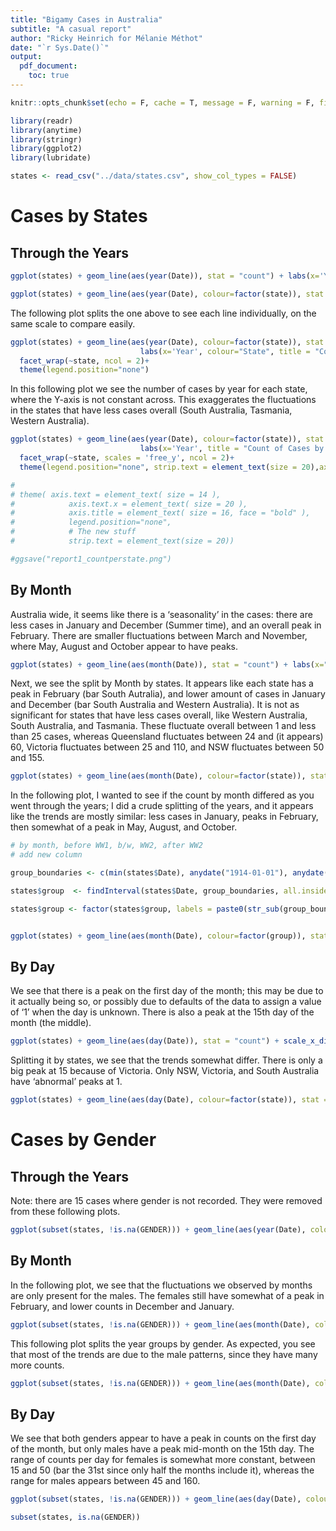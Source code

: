 ```yaml
---
title: "Bigamy Cases in Australia"
subtitle: "A casual report"
author: "Ricky Heinrich for Mélanie Méthot"
date: "`r Sys.Date()`"
output: 
  pdf_document: 
    toc: true
---
```


```r
knitr::opts_chunk$set(echo = F, cache = T, message = F, warning = F, fig.width = 7.5)
```

```r
library(readr)
library(anytime)
library(stringr)
library(ggplot2)
library(lubridate)
```
```r
states <- read_csv("../data/states.csv", show_col_types = FALSE)
```

# Cases by States

## Through the Years
```r
ggplot(states) + geom_line(aes(year(Date)), stat = "count") + labs(x='Year', title = "Count of Cases Australia Wide by Year")+scale_x_continuous(n.breaks = 16) 
```
```r
ggplot(states) + geom_line(aes(year(Date), colour=factor(state)), stat = "count") + labs(x='Year', colour="State", title = "Count of Cases by State")+scale_x_continuous(n.breaks = 8) 
```
The following plot splits the one above to see each line individually, on the same scale to compare easily.
```r
ggplot(states) + geom_line(aes(year(Date), colour=factor(state)), stat = "count") +
                             labs(x='Year', colour="State", title = "Count of Cases by State, static Y-axis")+scale_x_continuous(n.breaks = 8)+
  facet_wrap(~state, ncol = 2)+
  theme(legend.position="none")
```
In this following plot we see the number of cases by year for each state, where the Y-axis is not constant across. This exaggerates the fluctuations in the states that have less cases overall (South Australia, Tasmania, Western Australia).

```r
ggplot(states) + geom_line(aes(year(Date), colour=factor(state)), stat = "count") +
                             labs(x='Year', title = "Count of Cases by State, changing Y-axis")+scale_x_continuous(n.breaks = 8)+
  facet_wrap(~state, scales = 'free_y', ncol = 2)+
  theme(legend.position="none", strip.text = element_text(size = 20),axis.text.x = element_text( size = 12 ),axis.text.y = element_text( size = 12 ))

# 
# theme( axis.text = element_text( size = 14 ),
#            axis.text.x = element_text( size = 20 ),
#            axis.title = element_text( size = 16, face = "bold" ),
#            legend.position="none",
#            # The new stuff
#            strip.text = element_text(size = 20))

#ggsave("report1_countperstate.png")
```


## By Month
Australia wide, it seems like there is a 'seasonality' in the cases: there are less cases in January and December (Summer time), and an overall peak in February. There are smaller fluctuations between March and November, where May, August and October appear to have peaks. 
```r
ggplot(states) + geom_line(aes(month(Date)), stat = "count") + labs(x="Month", title = "Australia Wide Count by Month") + scale_x_discrete(limits=1:12) + ylim(0,400)
```
Next, we see the split by Month by states. It appears like each state has a peak in February (bar South Autralia), and lower amount of cases in January and December (bar South Australia and Western Australia). It is not as significant for states that have less cases overall, like Western Australia, South Australia, and Tasmania. These fluctuate overall between 1 and less than 25 cases, whereas Queensland fluctuates between 24 and (it appears) 60, Victoria fluctuates between 25 and 110, and NSW fluctuates between 50 and 155.

```r
ggplot(states) + geom_line(aes(month(Date), colour=factor(state)), stat = "count") + labs(x="Month", title = "Count by Month", colour="State") + scale_x_discrete(limits=1:12)
```

In the following plot, I wanted to see if the count by month differed as you went through the years; I did a crude splitting of the years, and it appears like the trends are mostly similar: less cases in January, peaks in February, then somewhat of a peak in May, August, and October.
```r
# by month, before WW1, b/w, WW2, after WW2
# add new column

group_boundaries <- c(min(states$Date), anydate("1914-01-01"), anydate("1919-01-01"),anydate("1938-01-01"),anydate("1950-01-01"), max(states$Date))

states$group  <- findInterval(states$Date, group_boundaries, all.inside = T)

states$group <- factor(states$group, labels = paste0(str_sub(group_boundaries, 1, 4)[-length(group_boundaries)],"-",as.numeric(str_sub(group_boundaries, 1, 4)[-1])-1))


ggplot(states) + geom_line(aes(month(Date), colour=factor(group)), stat = "count") + labs(x="Month", title = "Count by Month", colour="") + scale_x_discrete(limits=1:12)
```

## By Day
We see that there is a peak on the first day of the month; this may be due to it actually being so, or possibly due to defaults of the data to assign a value of '1' when the day is unknown. There is also a peak at the 15th day of the month (the middle). 

```r
ggplot(states) + geom_line(aes(day(Date)), stat = "count") + scale_x_discrete(limits=1:31)+ labs(x="Day",title = "Australia Wide Count by Day")+ ylim(0,220)
```

Splitting it by states, we see that the trends somewhat differ. There is only a big peak at 15 because of Victoria. Only NSW, Victoria, and South Australia have 'abnormal' peaks at 1. 

```r
ggplot(states) + geom_line(aes(day(Date), colour=factor(state)), stat = "count") + scale_x_discrete(limits=1:31)+ labs(x="Day", title = "Count by Day", colour="State")
```

# Cases by Gender

## Through the Years
Note: there are 15 cases where gender is not recorded. They were removed from these following plots.

```r
ggplot(subset(states, !is.na(GENDER))) + geom_line(aes(year(Date), colour=factor(GENDER)), stat = "count") + labs(x='Year', colour="Gender", title = "Count of Cases by Year and Gender")+scale_x_continuous(n.breaks = 16) 
```

## By Month
In the following plot, we see that the fluctuations we observed by months are only present for the males. The females still have somewhat of a peak in February, and lower counts in December and January.
```r
ggplot(subset(states, !is.na(GENDER))) + geom_line(aes(month(Date), colour=factor(GENDER)), stat = "count") + labs(x="Month", title = "Australia Wide Count by Month and Gender", colour="Gender") + scale_x_discrete(limits=1:12) + ylim(0,275)
```
This following plot splits the year groups by gender. As expected, you see that most of the trends are due to the male patterns, since they have many more counts.

```r
ggplot(subset(states, !is.na(GENDER))) + geom_line(aes(month(Date), colour=factor(group)), stat = "count") + labs(x="Month", title = "Count by Month", colour="") +facet_wrap(~GENDER, ncol = 2)+ scale_x_discrete(limits=1:12)
```

## By Day

We see that both genders appear to have a peak in counts on the first day of the month, but only males have a peak mid-month on the 15th day. The range of counts per day for females is somewhat more constant, between 15 and 50 (bar the 31st since only half the months include it), whereas the range for males appears between 45 and 160.

```r
ggplot(subset(states, !is.na(GENDER))) + geom_line(aes(day(Date), colour=factor(GENDER)), stat = "count") + scale_x_discrete(limits=1:31)+ labs(x="Day", title = "Australia Wide Count by Day and Gender", colour="Gender")+ ylim(0,165)
```

```r
subset(states, is.na(GENDER))
```


